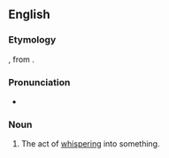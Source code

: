 ==English==

===Etymology===
{{der|en|la|insusurratio}}, from {{m|la|insusurrare||to whisper into}}.

===Pronunciation===
* {{IPA|en|/ɪnˌsuːsəˈɹeɪʃən/}}

===Noun===
{{en-noun|-}}

# {{lb|en|obsolete}} The act of [[whisper]]ing into something.
